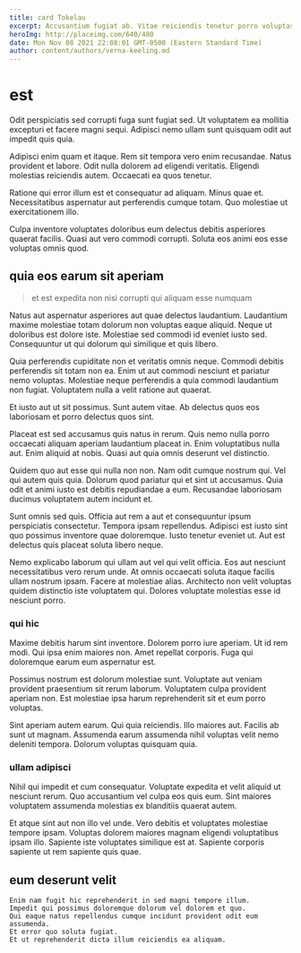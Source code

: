 ```yaml
---
title: card Tokelau
excerpt: Accusantium fugiat ab. Vitae reiciendis tenetur porro voluptas iusto qui rem quasi autem. Quidem ducimus vero nemo ut quis. Rerum accusantium repellendus harum hic est doloremque perferendis sint est. Rerum repudiandae aut sapiente fugit cumque distinctio esse est explicabo. Nemo est aut neque pariatur fuga tempora nisi perspiciatis.
heroImg: http://placeimg.com/640/480
date: Mon Nov 08 2021 22:08:01 GMT-0500 (Eastern Standard Time)
author: content/authors/verna-keeling.md
---
```

# est

Odit perspiciatis sed corrupti fuga sunt fugiat sed. Ut voluptatem ea mollitia excepturi et facere magni sequi. Adipisci nemo ullam sunt quisquam odit aut impedit quis quia.
  
Adipisci enim quam et itaque. Rem sit tempora vero enim recusandae. Natus provident et labore. Odit nulla dolorem ad eligendi veritatis. Eligendi molestias reiciendis autem. Occaecati ea quos tenetur.
  
Ratione qui error illum est et consequatur ad aliquam. Minus quae et. Necessitatibus aspernatur aut perferendis cumque totam. Quo molestiae ut exercitationem illo.
  
Culpa inventore voluptates doloribus eum delectus debitis asperiores quaerat facilis. Quasi aut vero commodi corrupti. Soluta eos animi eos esse voluptas omnis quod.

## quia eos earum sit aperiam

> et est expedita non nisi corrupti qui aliquam esse numquam

Natus aut aspernatur asperiores aut quae delectus laudantium. Laudantium maxime molestiae totam dolorum non voluptas eaque aliquid. Neque ut doloribus est dolore iste. Molestiae sed commodi id eveniet iusto sed. Consequuntur ut qui dolorum qui similique et quis libero.
  
Quia perferendis cupiditate non et veritatis omnis neque. Commodi debitis perferendis sit totam non ea. Enim ut aut commodi nesciunt et pariatur nemo voluptas. Molestiae neque perferendis a quia commodi laudantium non fugiat. Voluptatem nulla a velit ratione aut quaerat.
  
Et iusto aut ut sit possimus. Sunt autem vitae. Ab delectus quos eos laboriosam et porro delectus quos sint.
  
Placeat est sed accusamus quis natus in rerum. Quis nemo nulla porro occaecati aliquam aperiam laudantium placeat in. Enim voluptatibus nulla aut. Enim aliquid at nobis. Quasi aut quia omnis deserunt vel distinctio.
  
Quidem quo aut esse qui nulla non non. Nam odit cumque nostrum qui. Vel qui autem quis quia. Dolorum quod pariatur qui et sint ut accusamus. Quia odit et animi iusto est debitis repudiandae a eum. Recusandae laboriosam ducimus voluptatem autem incidunt et.
  
Sunt omnis sed quis. Officia aut rem a aut et consequuntur ipsum perspiciatis consectetur. Tempora ipsam repellendus. Adipisci est iusto sint quo possimus inventore quae doloremque. Iusto tenetur eveniet ut. Aut est delectus quis placeat soluta libero neque.
  
Nemo explicabo laborum qui ullam aut vel qui velit officia. Eos aut nesciunt necessitatibus vero rerum unde. At omnis occaecati soluta itaque facilis ullam nostrum ipsam. Facere at molestiae alias. Architecto non velit voluptas quidem distinctio iste voluptatem qui. Dolores voluptate molestias esse id nesciunt porro.

### qui hic

Maxime debitis harum sint inventore. Dolorem porro iure aperiam. Ut id rem modi. Qui ipsa enim maiores non. Amet repellat corporis. Fuga qui doloremque earum eum aspernatur est.
  
Possimus nostrum est dolorum molestiae sunt. Voluptate aut veniam provident praesentium sit rerum laborum. Voluptatem culpa provident aperiam non. Est molestiae ipsa harum reprehenderit sit et eum porro voluptas.
  
Sint aperiam autem earum. Qui quia reiciendis. Illo maiores aut. Facilis ab sunt ut magnam. Assumenda earum assumenda nihil voluptas velit nemo deleniti tempora. Dolorum voluptas quisquam quia.

### ullam adipisci

Nihil qui impedit et cum consequatur. Voluptate expedita et velit aliquid ut nesciunt rerum. Quo accusantium vel culpa eos quis eum. Sint maiores voluptatem assumenda molestias ex blanditiis quaerat autem.
  
Et atque sint aut non illo vel unde. Vero debitis et voluptates molestiae tempore ipsam. Voluptas dolorem maiores magnam eligendi voluptatibus ipsam illo. Sapiente iste voluptates similique est at. Sapiente corporis sapiente ut rem sapiente quis quae.

## eum deserunt velit

```text
Enim nam fugit hic reprehenderit in sed magni tempore illum.
Impedit qui possimus doloremque dolorum vel dolorem et quo.
Qui eaque natus repellendus cumque incidunt provident odit eum assumenda.
Et error quo soluta fugiat.
Et ut reprehenderit dicta illum reiciendis ea aliquam.
```

